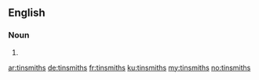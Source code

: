 ==English==

===Noun===
{{head|en|noun plural form}}

# {{plural of|tinsmith|lang=en}}

[[ar:tinsmiths]]
[[de:tinsmiths]]
[[fr:tinsmiths]]
[[ku:tinsmiths]]
[[my:tinsmiths]]
[[no:tinsmiths]]
